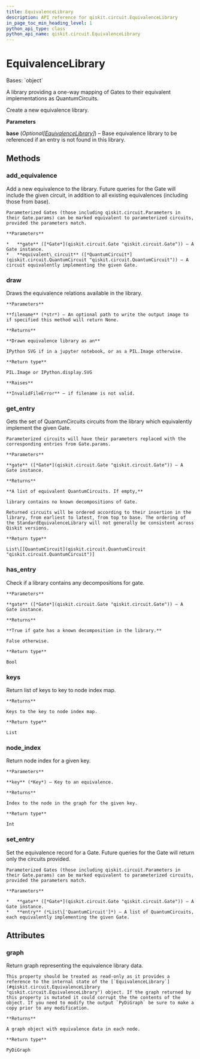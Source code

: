 ```yaml
---
title: EquivalenceLibrary
description: API reference for qiskit.circuit.EquivalenceLibrary
in_page_toc_min_heading_level: 1
python_api_type: class
python_api_name: qiskit.circuit.EquivalenceLibrary
---
```


# EquivalenceLibrary

<Class id="qiskit.circuit.EquivalenceLibrary" isDedicatedPage={true} github="https://github.com/qiskit/qiskit/tree/stable/0.24/qiskit/circuit/equivalence.py" signature="EquivalenceLibrary(*, base=None)">
  Bases: `object`

  A library providing a one-way mapping of Gates to their equivalent implementations as QuantumCircuits.

  Create a new equivalence library.

  **Parameters**

  **base** (*Optional\[*[*EquivalenceLibrary*](#qiskit.circuit.EquivalenceLibrary "qiskit.circuit.EquivalenceLibrary")*]*) – Base equivalence library to be referenced if an entry is not found in this library.

  ## Methods

  <span id="qiskit-circuit-equivalencelibrary-add-equivalence" />

  ### add\_equivalence

  <Function id="qiskit.circuit.EquivalenceLibrary.add_equivalence" signature="EquivalenceLibrary.add_equivalence(gate, equivalent_circuit)">
    Add a new equivalence to the library. Future queries for the Gate will include the given circuit, in addition to all existing equivalences (including those from base).

    Parameterized Gates (those including qiskit.circuit.Parameters in their Gate.params) can be marked equivalent to parameterized circuits, provided the parameters match.

    **Parameters**

    *   **gate** ([*Gate*](qiskit.circuit.Gate "qiskit.circuit.Gate")) – A Gate instance.
    *   **equivalent\_circuit** ([*QuantumCircuit*](qiskit.circuit.QuantumCircuit "qiskit.circuit.QuantumCircuit")) – A circuit equivalently implementing the given Gate.
  </Function>

  <span id="qiskit-circuit-equivalencelibrary-draw" />

  ### draw

  <Function id="qiskit.circuit.EquivalenceLibrary.draw" signature="EquivalenceLibrary.draw(filename=None)">
    Draws the equivalence relations available in the library.

    **Parameters**

    **filename** (*str*) – An optional path to write the output image to if specified this method will return None.

    **Returns**

    **Drawn equivalence library as an**

    IPython SVG if in a jupyter notebook, or as a PIL.Image otherwise.

    **Return type**

    PIL.Image or IPython.display.SVG

    **Raises**

    **InvalidFileError** – if filename is not valid.
  </Function>

  <span id="qiskit-circuit-equivalencelibrary-get-entry" />

  ### get\_entry

  <Function id="qiskit.circuit.EquivalenceLibrary.get_entry" signature="EquivalenceLibrary.get_entry(gate)">
    Gets the set of QuantumCircuits circuits from the library which equivalently implement the given Gate.

    Parameterized circuits will have their parameters replaced with the corresponding entries from Gate.params.

    **Parameters**

    **gate** ([*Gate*](qiskit.circuit.Gate "qiskit.circuit.Gate")) – A Gate instance.

    **Returns**

    **A list of equivalent QuantumCircuits. If empty,**

    library contains no known decompositions of Gate.

    Returned circuits will be ordered according to their insertion in the library, from earliest to latest, from top to base. The ordering of the StandardEquivalenceLibrary will not generally be consistent across Qiskit versions.

    **Return type**

    List\[[QuantumCircuit](qiskit.circuit.QuantumCircuit "qiskit.circuit.QuantumCircuit")]
  </Function>

  <span id="qiskit-circuit-equivalencelibrary-has-entry" />

  ### has\_entry

  <Function id="qiskit.circuit.EquivalenceLibrary.has_entry" signature="EquivalenceLibrary.has_entry(gate)">
    Check if a library contains any decompositions for gate.

    **Parameters**

    **gate** ([*Gate*](qiskit.circuit.Gate "qiskit.circuit.Gate")) – A Gate instance.

    **Returns**

    **True if gate has a known decomposition in the library.**

    False otherwise.

    **Return type**

    Bool
  </Function>

  <span id="qiskit-circuit-equivalencelibrary-keys" />

  ### keys

  <Function id="qiskit.circuit.EquivalenceLibrary.keys" signature="EquivalenceLibrary.keys()">
    Return list of keys to key to node index map.

    **Returns**

    Keys to the key to node index map.

    **Return type**

    List
  </Function>

  <span id="qiskit-circuit-equivalencelibrary-node-index" />

  ### node\_index

  <Function id="qiskit.circuit.EquivalenceLibrary.node_index" signature="EquivalenceLibrary.node_index(key)">
    Return node index for a given key.

    **Parameters**

    **key** (*Key*) – Key to an equivalence.

    **Returns**

    Index to the node in the graph for the given key.

    **Return type**

    Int
  </Function>

  <span id="qiskit-circuit-equivalencelibrary-set-entry" />

  ### set\_entry

  <Function id="qiskit.circuit.EquivalenceLibrary.set_entry" signature="EquivalenceLibrary.set_entry(gate, entry)">
    Set the equivalence record for a Gate. Future queries for the Gate will return only the circuits provided.

    Parameterized Gates (those including qiskit.circuit.Parameters in their Gate.params) can be marked equivalent to parameterized circuits, provided the parameters match.

    **Parameters**

    *   **gate** ([*Gate*](qiskit.circuit.Gate "qiskit.circuit.Gate")) – A Gate instance.
    *   **entry** (*List\['QuantumCircuit']*) – A list of QuantumCircuits, each equivalently implementing the given Gate.
  </Function>

  ## Attributes

  ### graph

  <Attribute id="qiskit.circuit.EquivalenceLibrary.graph">
    Return graph representing the equivalence library data.

    This property should be treated as read-only as it provides a reference to the internal state of the [`EquivalenceLibrary`](#qiskit.circuit.EquivalenceLibrary "qiskit.circuit.EquivalenceLibrary") object. If the graph returned by this property is mutated it could corrupt the the contents of the object. If you need to modify the output `PyDiGraph` be sure to make a copy prior to any modification.

    **Returns**

    A graph object with equivalence data in each node.

    **Return type**

    PyDiGraph
  </Attribute>
</Class>

